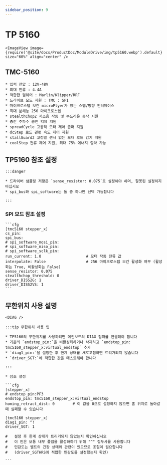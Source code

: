 ```yaml
---
sidebar_position: 9
---
```




# TP 5160

    <ImageView image={require('@site/docs/ProductDoc/ModuleDrive/img/tp5160.webp').default} size="60%" align="center" />

## TMC-5160

    * 입력 전압 : 12V-48V
    * 최대 전류 : 4.4A
    * 적합한 펌웨어 : Marlin/Klipper/RRF
    * 드라이브 모드 지원 : TMC : SPI
    * 마이크로스텝 보간 microPlyer가 있는 스텝/방향 인터페이스
    * 최대 분해능 256 마이크로스텝
    * stealthChop2 저소음 작동 및 부드러운 동작 지원
    * 중간 주파수 공진 억제 지원
    * spreadCycle 고동적 모터 제어 촙퍼 지원
    * dcStep 로드 관련 속도 제어 지원
    * stallGuard2 고정밀 센서 없는 모터 로드 감지 지원
    * coolStep 전류 제어 지원, 최대 75% 에너지 절약 가능



## TP5160 참조 설정

    :::danger

    * 드라이버 샘플링 저항은 `sense_resistor: 0.075`로 설정해야 하며, 잘못된 설정하지 마십시오
    * spi_bus와 spi_software는 둘 중 하나만 선택 가능합니다
    
    :::

### SPI 모드 참조 설정

    ```cfg
    [tmc5160 stepper_x]
    cs_pin:
    spi_bus:
    # spi_software_mosi_pin:
    # spi_software_miso_pin:
    # spi_software_sclk_pin: 
    run_current: 1.0                    # 모터 작동 전류 값
    interpolate: False                  # 256 마이크로스텝 보간 활성화 여부 (활성화는 True, 비활성화는 False)
    sense_resistor: 0.075
    stealthchop_threshold: 0
    driver_DISS2G: 1
    driver_DISS2VS: 1
    ```

## 무한위치 사용 설명

    <DIAG />

    :::tip 무한위치 사용 팁
    
    * TP5160의 무한위치를 사용하려면 메인보드의 DIAG 점퍼를 연결해야 합니다
    * 기존의 `endstop_pin:`을 비활성화하거나 삭제하고 `endstop_pin: tmc5160_stepper_x:virtual_endstop` 추가
    * `diag1_pin:`을 설정한 후 한계 상태를 새로고침하면 트리거되지 않습니다
    * `driver_SGT:`에 적합한 값을 테스트해야 합니다

    :::

    * 참조 설정

    ```cfg
    [stepper_x]
    # endstop_pin:PF3
    endstop_pin: tmc5160_stepper_x:virtual_endstop
    homing_retract_dist: 0        # 이 값을 0으로 설정하지 않으면 홈 위치로 돌아갈 때 실패할 수 있습니다

    [tmc5160 stepper_x]
    diag1_pin: ^!
    driver_SGT: 1

    #   설정 후 한계 상태가 트리거되지 않았는지 확인하십시오
    #   이 핀은 보통 내부 풀업을 활성화하기 위해 "^" 접두사를 사용합니다
    #   민감도는 벨트의 긴장 상태와 관련이 있으므로 조절이 필요합니다
    #   (driver_SGTHRS에 적합한 민감도를 설정했는지 확인)

    ```

